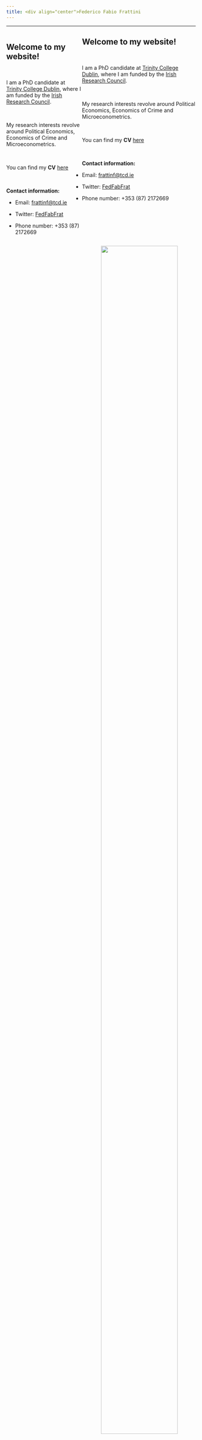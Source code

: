 ```yaml
---
title: <div align="center">Federico Fabio Frattini
---
```



****
<div id=content-desktop>

<div style="float:left; width:40%;">

## Welcome to my website!

<br />

I am a PhD candidate at [Trinity College Dublin](https://www.tcd.ie/Economics/), where I am funded by the [Irish Research Council](https://research.ie/).

<br />

My research interests revolve around Political Economics, Economics of Crime and Microeconometrics.

<br />

You can find my **CV** <a href="CV_vphd3.pdf#" class="download" title="Download CV as PDF">here</a>		

<br />

**Contact information:**

* Email: [frattinf@tcd.ie](mailto:frattinf@tcd.ie)

* Twitter: [FedFabFrat](https://twitter.com/FedFabFrat)

* Phone number: +353 (87) 2172669

</div>

<div style="float:right; width:50%; margin-left:80px;">

![](triss_pic.jpg){width=90%}

<br />

![](logo_irc_cropped.jpg){width=90%}

</div>

</div>


<div id=content-mobile>

 
## Welcome to my website!

<br />

I am a PhD candidate at [Trinity College Dublin](https://www.tcd.ie/Economics/), where I am funded by the [Irish Research Council](https://research.ie/).

<br />

My research interests revolve around Political Economics, Economics of Crime and Microeconometrics.

<br />

You can find my **CV** <a href="CV_vphd3.pdf#" class="download" title="Download CV as PDF">here</a>		

<br />

**Contact information:**

* Email: [frattinf@tcd.ie](mailto:frattinf@tcd.ie)

* Twitter: [FedFabFrat](https://twitter.com/FedFabFrat)

* Phone number: +353 (87) 2172669

<br />

<br />

<div align="center">

![](triss_pic.jpg){width=80%}

<br />

![](logo_irc_cropped.jpg){width=90%}

</div>

</div>
